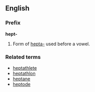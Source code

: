==English==
===Prefix===
'''hept-'''

#Form of [[hepta-]] used before a vowel.

===Related terms===
*[[heptathlete]]
*[[heptathlon]]
*[[heptane]]
*[[heptode]]